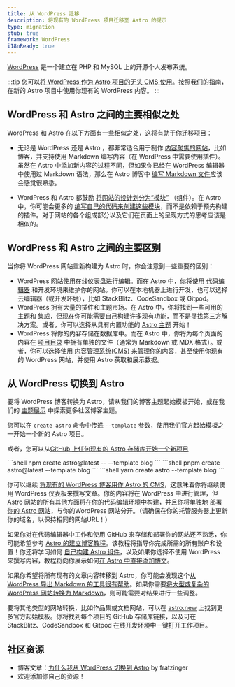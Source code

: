 ```yaml
---
title: 从 WordPress 迁移
description: 将现有的 WordPress 项目迁移至 Astro 的提示
type: migration
stub: true
framework: WordPress
i18nReady: true
---
```


[WordPress](https://wordpress.org) 是一个建立在 PHP 和 MySQL 上的开源个人发布系统。

:::tip
您可以[将 WordPress 作为 Astro 项目的无头 CMS 使用](/zh-cn/guides/cms/wordpress/)。按照我们的指南，在新的 Astro 项目中使用你现有的 WordPress 内容。
:::

## WordPress 和 Astro 之间的主要相似之处

WordPress 和 Astro 在以下方面有一些相似之处，这将有助于你迁移项目：

- 无论是 WordPress 还是 Astro ，都非常适合用于制作 [内容聚焦的网站](/zh-cn/concepts/why-astro/#以内容为中心)，比如博客，并支持使用 Markdown 编写内容（在 WordPress 中需要使用插件）。虽然在 Astro 中添加新内容的过程不同，但如果你已经在 WordPress 编辑器中使用过 Markdown 语法，那么在 Astro 博客中 [编写 Markdown 文件](/zh-cn/guides/markdown-content/)应该会感觉很熟悉。 

- WordPress 和 Astro 都鼓励 [将网站的设计划分为“模块”](/zh-cn/concepts/islands/) （组件）。在 Astro 中，你可能会更多的 [编写自己的代码来创建这些模块](/zh-cn/core-concepts/astro-components/)，而不是依赖于预先构建的插件。对于网站的各个组成部分以及它们在页面上的呈现方式的思考应该是相似的。

## WordPress 和 Astro 之间的主要区别

当你将 WordPress 网站重新构建为 Astro 时，你会注意到一些重要的区别：

- WordPress 网站使用在线仪表盘进行编辑。而在 Astro 中，你将使用 [代码编辑器](/zh-cn/editor-setup/) 和开发环境来维护你的网站。你可以在本地机器上进行开发，也可以选择云编辑器（或开发环境），比如 StackBlitz、CodeSandbox 或 Gitpod。
- WordPress 拥有大量的插件和主题市场。在 Astro 中，你将找到一些可用的主题和 [集成](https://astro.build/integrations/)，但现在你可能需要自己构建许多现有功能，而不是寻找第三方解决方案。或者，你可以选择从具有内置功能的 [Astro 主题](https://astro.build/themes) 开始！
- WordPress 将你的内容存储在数据库中。而在 Astro 中，你将为每个页面的内容在 [项目目录](/zh-cn/core-concepts/project-structure/) 中拥有单独的文件（通常为 Markdown 或 MDX 格式）。或者，你可以选择使用 [内容管理系统(CMS)](/zh-cn/guides/cms/) 来管理你的内容，甚至使用你现有的 WordPress 网站，并使用 Astro 获取和展示数据。

## 从 WordPress 切换到 Astro

要将 WordPress 博客转换为 Astro，请从我们的博客主题起始模板开始，或在我们的 [主题展示](https://astro.build/themes) 中探索更多社区博客主题。

您可以在  `create astro` 命令中传递 `--template` 参数，使用我们官方起始模板之一开始一个新的 Astro 项目。

或者，您可以从[GitHub 上任何现有的 Astro 存储库开始一个新项目](/en/install/auto/#starter-templates)

   <PackageManagerTabs>
    <Fragment slot="npm">
    ```shell
    npm create astro@latest -- --template blog
    ```
    </Fragment>
    <Fragment slot="pnpm">
    ```shell
    pnpm create astro@latest --template blog
    ```
    </Fragment>
    <Fragment slot="yarn">
    ```shell
    yarn create astro --template blog
    ```
    </Fragment>
  </PackageManagerTabs>

你可以继续 [将现有的 WordPress 博客用作 Astro 的 CMS](https://chat.openai.com/en/guides/cms/wordpress/)，这意味着你将继续使用 WordPress 仪表板来撰写文章。你的内容将在 WordPress 中进行管理，但 Astro 网站的所有其他方面将在你的代码编辑环境中构建，并且你将单独地 [部署你的 Astro 网站](https://chat.openai.com/en/guides/deploy/)，与你的WordPress 网站分开。（请确保在你的托管服务器上更新你的域名，以保持相同的网站URL！）

如果你对在代码编辑器中工作和使用 GitHub 来存储和部署你的网站还不熟悉，你可能希望参考 [Astro 的建立博客教程](https://chat.openai.com/en/tutorial/0-introduction/)。该教程将指导你完成所需的所有账户和设置！你还将学习如何 [自己构建 Astro 组件](https://chat.openai.com/en/tutorial/3-components/)，以及如果你选择不使用 WordPress 来撰写内容，教程将向你展示如何[在 Astro 中直接添加博文](https://chat.openai.com/en/tutorial/2-pages/2/)。

如果你希望将所有现有的文章内容转移到 Astro，你可能会发现这个[从 WordPress 导出 Markdown 的工具很有帮助](https://github.com/lonekorean/wordpress-export-to-markdown)。如果你需要[将大型或复杂的 WordPress 网站转换为 Markdown](https://swizec.com/blog/how-to-export-a-large-wordpress-site-to-markdown/)，则可能需要对结果进行一些调整。

要将其他类型的网站转换，比如作品集或文档网站，可以在 [astro.new](https://astro.new/) 上找到更多官方起始模板。你将找到每个项目的 GitHub 存储库链接，以及可在 StackBlitz、CodeSandbox 和 Gitpod 在线开发环境中一键打开工作项目。

## 社区资源

- 博客文章：[为什么我从 WordPress 切换到 Astro](https://dev.to/fratzinger/why-i-switched-from-wordpress-to-astro-5ge) by fratzinger
- 欢迎添加你自己的资源！